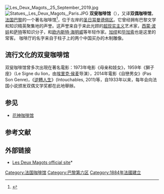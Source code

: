 [[File:Les_Deux_Magots,_25_September_2019.jpg|thumb]]
[[File:Statues,_Les_Deux_Magots,_Paris.JPG|thumb]]
'''双叟咖啡馆'''（{{lang-fr|Les Deux Magots}}），又译'''双偶咖啡馆'''，[[法国|法国]][[巴黎|巴黎]]的一个著名咖啡馆<ref>{{Cite web |url=http://news.bbc.co.uk/2/hi/europe/6319133.stm |title=Bidding goodbye to the Gauloises |accessdate=2010-01-18 |archive-date=2008-11-29 |archive-url=https://web.archive.org/web/20081129143222/http://news.bbc.co.uk/2/hi/europe/6319133.stm |dead-url=no }}</ref>，位于左岸的[[圣日耳曼德佩区|圣日耳曼德佩区]]。它曾经拥有巴黎文学和知识精英聚集地的声誉。这声誉来自于来此光顾的[[超现实主义|超现实主义]]艺术家，[[西蒙·波娃|西蒙·波娃]]和[[萨特|萨特]]等知识分子，和[[欧内斯特·海明威|欧内斯特·海明威]]等年轻作家。[[加缪|加缪]]和[[毕加索|毕加索]]也是这里的常客。
咖啡厅的名字来自于柱子上的两个中国买办的木制雕像。

==流行文化的双叟咖啡馆==
双叟咖啡馆曾多次出現在著名電影：1973年电影《母亲和妓女》，1959年《獅子座》（Le Signe du lion，由[[埃里克·侯麦|埃里克·侯麦]]导演），2014年電影《自戀男女》(Pas Son Genre)，《[[无法触碰_(法国电影)|逆轉人生]]》(Intouchables, 2011)等，自1933年以来，每年会向法国小说颁发双偶文学奖都在此地舉辦。


== 参见 ==

* [[花神咖啡馆|花神咖啡馆]]

== 参考文献 ==
{{Reflist}}

== 外部链接 ==
{{Commons}}
* [http://www.lesdeuxmagots.fr/ Les Deux Magots official site]*{{Wayback|url=http://www.lesdeuxmagots.fr/ |date=20110112230733 }}

{{Coord|48.854|2.3332|display=title|region:FR_type:landmark}}

{{巴黎名胜}}
[[Category:法国咖啡馆|Category:法国咖啡馆]]
[[Category:巴黎第六区|Category:巴黎第六区]]
[[Category:1884年法國建立|Category:1884年法國建立]]